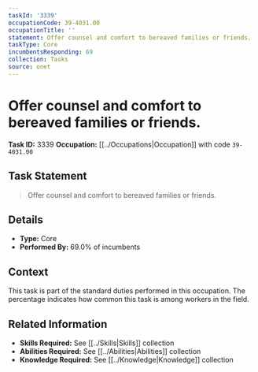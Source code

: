 ```yaml
---
taskId: '3339'
occupationCode: 39-4031.00
occupationTitle: ''
statement: Offer counsel and comfort to bereaved families or friends.
taskType: Core
incumbentsResponding: 69
collection: Tasks
source: onet
---
```

# Offer counsel and comfort to bereaved families or friends.

**Task ID:** 3339
**Occupation:** [[../Occupations|Occupation]] with code `39-4031.00`

## Task Statement

> Offer counsel and comfort to bereaved families or friends.

## Details

- **Type:** Core
- **Performed By:** 69.0% of incumbents

## Context

This task is part of the standard duties performed in this occupation. The percentage indicates how common this task is among workers in the field.

## Related Information

- **Skills Required:** See [[../Skills|Skills]] collection
- **Abilities Required:** See [[../Abilities|Abilities]] collection
- **Knowledge Required:** See [[../Knowledge|Knowledge]] collection
